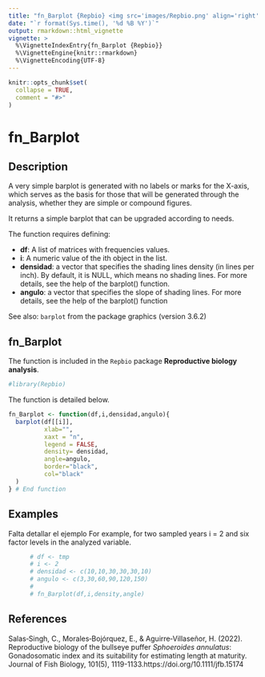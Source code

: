 ```yaml
---
title: "fn_Barplot {Repbio} <img src='images/Repbio.png' align='right' height='20%' width='20%'/>"
date: "`r format(Sys.time(), '%d %B %Y')`"
output: rmarkdown::html_vignette
vignette: >
  %\VignetteIndexEntry{fn_Barplot {Repbio}}
  %\VignetteEngine{knitr::rmarkdown}
  %\VignetteEncoding{UTF-8}
---
```


```r
knitr::opts_chunk$set(
  collapse = TRUE,
  comment = "#>"
)
```

# fn_Barplot

## Description

A very simple barplot is generated with no labels or marks for the X-axis,
which serves as the basis for those that will be generated through the
analysis, whether they are simple or compound figures.

It returns a simple barplot that can be upgraded according to needs.

The function requires defining:

 * **df**: A list of matrices with frequencies values.
 * **i**: A numeric value of the ith object in the list.
 * **densidad**: a vector that specifies the shading lines density (in lines
per inch). By default, it is NULL, which means no shading lines. For
more details, see the help of the barplot() function.
 * **angulo**: a vector that specifies the slope of shading lines. For
more details, see the help of the barplot() function

See also: `barplot` from the package graphics (version 3.6.2)


## fn_Barplot

The function is included in the `Repbio` package **Reproductive biology analysis**.


```r
#library(Repbio)
```


The function is detailed below.

```r
fn_Barplot <- function(df,i,densidad,angulo){
  barplot(df[[i]],
          xlab="",
          xaxt = "n",
          legend = FALSE,
          density= densidad,
          angle=angulo,
          border="black",
          col="black"
  )
} # End function
```


## Examples

Falta detallar el ejemplo For example, for two sampled years i = 2 and six factor levels in the
 analyzed variable.

```r
      # df <- tmp
      # i <- 2
      # densidad <- c(10,10,30,30,30,10)
      # angulo <- c(3,30,60,90,120,150)
      # 
      # fn_Barplot(df,i,density,angle)
```


## References

Salas‐Singh, C., Morales‐Bojórquez, E., & Aguirre‐Villaseñor, H. (2022). Reproductive biology of the bullseye puffer *Sphoeroides annulatus*: Gonadosomatic index and its suitability for estimating length at maturity. Journal of Fish Biology, 101(5), 1119-1133.https://doi.org/10.1111/jfb.15174
